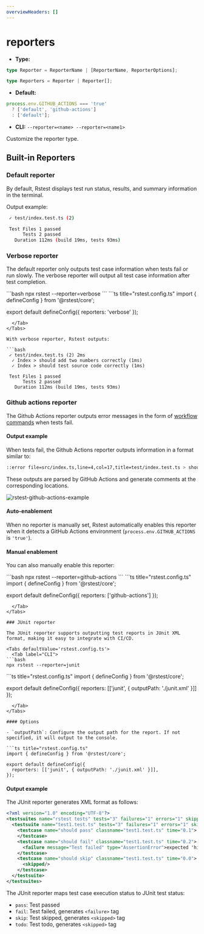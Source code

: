 ```yaml
---
overviewHeaders: []
---
```


# reporters

- **Type:**

```ts
type Reporter = ReporterName | [ReporterName, ReporterOptions];

type Reporters = Reporter | Reporter[];
```

- **Default:**

```ts
process.env.GITHUB_ACTIONS === 'true'
  ? ['default', 'github-actions']
  : ['default'];
```

- **CLI:** `--reporter=<name> --reporter=<name1>`

Customize the reporter type.

## Built-in Reporters

### Default reporter

By default, Rstest displays test run status, results, and summary information in the terminal.

Output example:

```bash
 ✓ test/index.test.ts (2)

 Test Files 1 passed
      Tests 2 passed
   Duration 112ms (build 19ms, tests 93ms)
```

### Verbose reporter

The default reporter only outputs test case information when tests fail or run slowly. The verbose reporter will output all test case information after test completion.


<Tabs defaultValue='rstest.config.ts'>
  <Tab label="CLI">
```bash
npx rstest --reporter=verbose
```
  </Tab>
  <Tab label="rstest.config.ts">
```ts title="rstest.config.ts"
import { defineConfig } from '@rstest/core';

export default defineConfig({
  reporters: 'verbose'
});
```
  </Tab>
</Tabs>

With verbose reporter, Rstest outputs:

```bash
 ✓ test/index.test.ts (2) 2ms
  ✓ Index > should add two numbers correctly (1ms)
  ✓ Index > should test source code correctly (1ms)

 Test Files 1 passed
      Tests 2 passed
   Duration 112ms (build 19ms, tests 93ms)
```

### Github actions reporter

The Github Actions reporter outputs error messages in the form of [workflow commands](https://docs.github.com/en/actions/reference/workflows-and-actions/workflow-commands#setting-an-error-message) when tests fail.

#### Output example

When tests fail, the Github Actions reporter outputs information in a format similar to:

```bash
::error file=src/index.ts,line=4,col=17,title=test/index.test.ts > should add two numbers correctly::expected 2 to be 4
```

These outputs are parsed by GitHub Actions and generate comments at the corresponding locations.

![rstest-github-actions-example](https://assets.rspack.rs/rstest/assets/rstest-github-actions-example.jpg)

#### Auto-enablement

When no reporter is manually set, Rstest automatically enables this reporter when it detects a GitHub Actions environment (`process.env.GITHUB_ACTIONS` is `'true'`).

#### Manual enablement

You can also manually enable this reporter:

<Tabs defaultValue='rstest.config.ts'>
  <Tab label="CLI">
```bash
npx rstest --reporter=github-actions
```
  </Tab>
  <Tab label="rstest.config.ts">
```ts title="rstest.config.ts"
import { defineConfig } from '@rstest/core';

export default defineConfig({
  reporters: ['github-actions']
});
```
  </Tab>
</Tabs>

### JUnit reporter

The JUnit reporter supports outputting test reports in JUnit XML format, making it easy to integrate with CI/CD.

<Tabs defaultValue='rstest.config.ts'>
  <Tab label="CLI">
```bash
npx rstest --reporter=junit
```
  </Tab>
  <Tab label="rstest.config.ts">
```ts title="rstest.config.ts"
import { defineConfig } from '@rstest/core';

export default defineConfig({
  reporters: [['junit', { outputPath: './junit.xml' }]]
});
```
  </Tab>
</Tabs>

#### Options

- `outputPath`: Configure the output path for the report. If not specified, it will output to the console.

```ts title="rstest.config.ts"
import { defineConfig } from '@rstest/core';

export default defineConfig({
  reporters: [['junit', { outputPath: './junit.xml' }]],
});
```

#### Output example

The JUnit reporter generates XML format as follows:

```xml
<?xml version="1.0" encoding="UTF-8"?>
<testsuites name="rstest tests" tests="3" failures="1" errors="1" skipped="1" time="0.3" timestamp="2024-01-01T00:00:00.000Z">
  <testsuite name="test1.test.ts" tests="3" failures="1" errors="1" skipped="1" time="0.3" timestamp="2024-01-01T00:00:00.000Z">
    <testcase name="should pass" classname="test1.test.ts" time="0.1">
    </testcase>
    <testcase name="should fail" classname="test1.test.ts" time="0.2">
      <failure message="Test failed" type="AssertionError">expected 'hi' to be 'hii' // Object.is equality - Expected + Received - hii + hi at test1.test.ts:10:21</failure>
    </testcase>
    <testcase name="should skip" classname="test1.test.ts" time="0.0">
      <skipped/>
    </testcase>
  </testsuite>
</testsuites>
```

The JUnit reporter maps test case execution status to JUnit test status:

- `pass`: Test passed
- `fail`: Test failed, generates `<failure>` tag
- `skip`: Test skipped, generates `<skipped>` tag
- `todo`: Test todo, generates `<skipped>` tag
